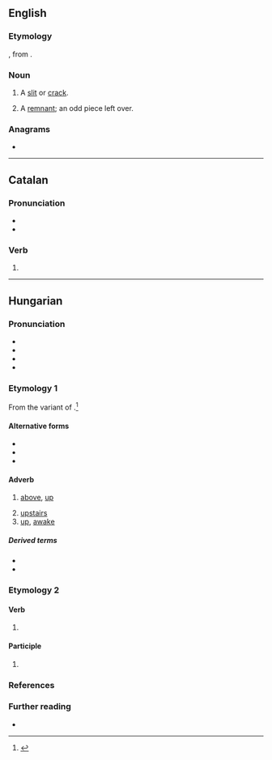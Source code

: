 {{also|Fent}}

==English==

===Etymology===
{{der|en|fro|fente}}, from {{der|en|la|findēre||to cleave}}.

===Noun===
{{en-noun}}

# {{lb|en|UK|dialect}} A [[slit]] or [[crack]].
# {{lb|en|UK|dialect}} A [[remnant]]; an odd piece left over.

===Anagrams===
* {{anagrams|en|a=efnt|TNEF}}

----

==Catalan==

===Pronunciation===
* {{ca-IPA}}
* {{rhymes|ca|ent}}

===Verb===
{{head|ca|verb form}}

# {{ca-verb form of|t=pres|m=ptc|fer}}

----

==Hungarian==

===Pronunciation===
* {{hu-IPA}}
* {{audio|hu|Hu-fent.ogg|Audio}}
* {{hyphenation|hu|fent}}
* {{rhymes|hu|ɛnt}}

===Etymology 1===
{{defdate|1525}} From the {{m|hu||fen}} variant of {{af|hu|fenn|-t|t1=above|pos2=locative suffix}}.<ref>{{R:Zaicz 2006}}</ref>

====Alternative forms====
* {{l|hu|fönt}}
* {{l|hu|fenn}}
* {{l|hu|fönn}}

====Adverb====
{{hu-adv|fent|ebb}}

# [[above]], [[up]]
#: {{syn|hu|fönt|fenn|fönn|felül|fölül}}
# [[upstairs]]
# [[up]], [[awake]]
#: {{syn|hu|ébren}}

=====Derived terms=====
* {{l|hu|fenti}}
* {{l|hu|odafent}}

===Etymology 2===
{{affix|hu|fen|-t|nocat=y}}

====Verb====
{{head|hu|verb form}}

# {{inflection of|hu|fen||3|s|indic|past|indef}}
#: {{uxi|hu|János késeket és ollókat '''fent'''.|János '''sharpened / was sharpening''' knives and pairs of scissors.}}

====Participle====
{{head|hu|participle}}

# {{participle of|hu|fen||past}}
#: {{uxi|hu|Ez egy élesre '''fent''' kés.|It is a knife '''whetted''' sharp.}}

===References===
<references/>

===Further reading===
* {{R:ErtSz}}

{{cln|hu|terms with lemma and non-lemma form etymologies|terms with adverb and verb form etymologies}}